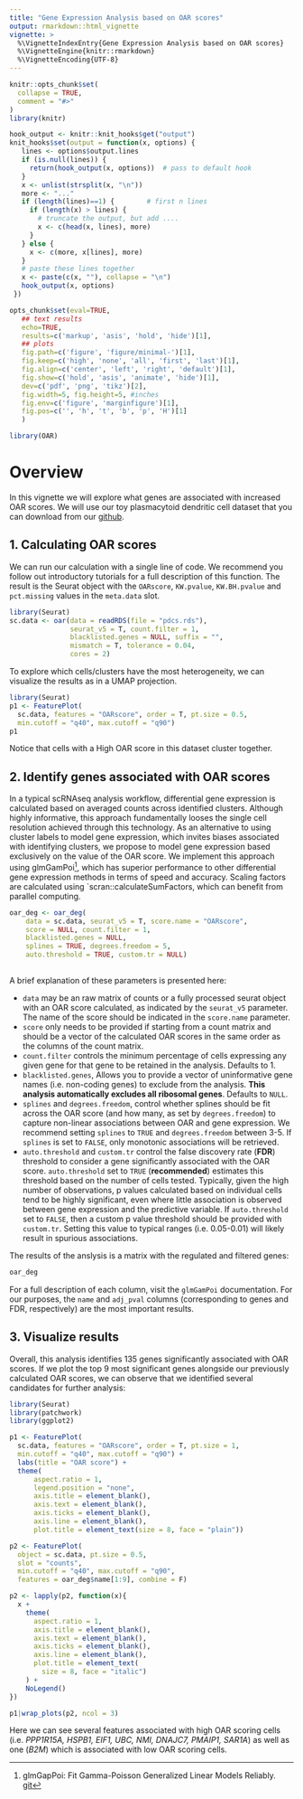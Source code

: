 ```yaml
---
title: "Gene Expression Analysis based on OAR scores"
output: rmarkdown::html_vignette
vignette: >
  %\VignetteIndexEntry{Gene Expression Analysis based on OAR scores}
  %\VignetteEngine{knitr::rmarkdown}
  %\VignetteEncoding{UTF-8}
---
```


```r
knitr::opts_chunk$set(
  collapse = TRUE,
  comment = "#>"
)
library(knitr)

hook_output <- knitr::knit_hooks$get("output")
knit_hooks$set(output = function(x, options) {
   lines <- options$output.lines
   if (is.null(lines)) {
     return(hook_output(x, options))  # pass to default hook
   }
   x <- unlist(strsplit(x, "\n"))
   more <- "..."
   if (length(lines)==1) {        # first n lines
     if (length(x) > lines) {
       # truncate the output, but add ....
       x <- c(head(x, lines), more)
     }
   } else {
     x <- c(more, x[lines], more)
   }
   # paste these lines together
   x <- paste(c(x, ""), collapse = "\n")
   hook_output(x, options)
 })

opts_chunk$set(eval=TRUE,
   ## text results
   echo=TRUE,
   results=c('markup', 'asis', 'hold', 'hide')[1],
   ## plots
   fig.path=c('figure', 'figure/minimal-')[1],
   fig.keep=c('high', 'none', 'all', 'first', 'last')[1],
   fig.align=c('center', 'left', 'right', 'default')[1],
   fig.show=c('hold', 'asis', 'animate', 'hide')[1],
   dev=c('pdf', 'png', 'tikz')[2],
   fig.width=5, fig.height=5, #inches
   fig.env=c('figure', 'marginfigure')[1],
   fig.pos=c('', 'h', 't', 'b', 'p', 'H')[1]
   )
```

```r
library(OAR)
```

# Overview

In this vignette we will explore what genes are associated with increased OAR scores. We will use our toy plasmacytoid dendritic cell dataset that you can download from our [github](https://github.com/davidsanin/OARscRNA/tree/main/vignettes).

## 1. Calculating OAR scores

We can run our calculation with a single line of code. We recommend you follow out introductory tutorials for a full description of this function. The result is the Seurat object with the `OARscore`, `KW.pvalue`, `KW.BH.pvalue` and `pct.missing` values in the `meta.data` slot.

```r
library(Seurat)
sc.data <- oar(data = readRDS(file = "pdcs.rds"), 
               seurat_v5 = T, count.filter = 1,
               blacklisted.genes = NULL, suffix = "",
               mismatch = T, tolerance = 0.04,
               cores = 2)
```

To explore which cells/clusters have the most heterogeneity, we can visualize the results as in a UMAP projection.

```r
library(Seurat)
p1 <- FeaturePlot(
  sc.data, features = "OARscore", order = T, pt.size = 0.5, 
  min.cutoff = "q40", max.cutoff = "q90")
p1
```

Notice that cells with a High OAR score in this dataset cluster together.

## 2. Identify genes associated with OAR scores

In a typical scRNAseq analysis workflow, differential gene expression is calculated based on averaged counts across identified clusters. Although highly informative, this approach fundamentally looses the single cell resolution achieved through this technology. As an alternative to using cluster labels to model gene expression, which invites biases associated with identifying clusters, we propose to model gene expression based exclusively on the value of the OAR score. We implement this approach using glmGamPoi[^1], which has superior performance to other differential gene expression methods in terms of speed and accuracy. Scaling factors are calculated using `scran::calculateSumFactors, which can benefit from parallel computing.

[^1]: glmGapPoi: Fit Gamma-Poisson Generalized Linear Models Reliably. [git](https://github.com/const-ae/glmGamPoi)

```r
oar_deg <- oar_deg(
    data = sc.data, seurat_v5 = T, score.name = "OARscore", 
    score = NULL, count.filter = 1,
    blacklisted.genes = NULL,
    splines = TRUE, degrees.freedom = 5,
    auto.threshold = TRUE, custom.tr = NULL)
  
```

A brief explanation of these parameters is presented here:

-   `data` may be an raw matrix of counts or a fully processed seurat object with an OAR score calculated, as indicated by the `seurat_v5` parameter. The name of the score should be indicated in the `score.name` parameter.
-   `score` only needs to be provided if starting from a count matrix and should be a vector of the calculated OAR scores in the same order as the columns of the count matrix.
-   `count.filter` controls the minimum percentage of cells expressing any given gene for that gene to be retained in the analysis. Defaults to 1.
-   `blacklisted.genes`, Allows you to provide a vector of uninformative gene names (i.e. non-coding genes) to exclude from the analysis. **This analysis automatically excludes all ribosomal genes**. Defaults to `NULL`.
-   `splines` and `degrees.freedom`, control whether splines should be fit across the OAR score (and how many, as set by `degrees.freedom`) to capture non-linear associations between OAR and gene expression. We recommend setting `splines` to `TRUE` and `degrees.freedom` between 3-5. If `splines` is set to `FALSE`, only monotonic associations will be retrieved.
-   `auto.threshold` and `custom.tr` control the false discovery rate (**FDR**) threshold to consider a gene significantly associated with the OAR score. `auto.threshold` set to `TRUE` (**recommended**) estimates this threshold based on the number of cells tested. Typically, given the high number of observations, p values calculated based on individual cells tend to be highly significant, even where little association is observed between gene expression and the predictive variable. If `auto.threshold` set to `FALSE`, then a custom p value threshold should be provided with `custom.tr`. Setting this value to typical ranges (i.e. 0.05-0.01) will likely result in spurious associations.

The results of the anslysis is a matrix with the regulated and filtered genes:

```r
oar_deg
```

For a full description of each column, visit the `glmGamPoi` documentation. For our purposes, the `name` and `adj_pval` columns (corresponding to genes and FDR, respectively) are the most important results.

## 3. Visualize results

Overall, this analysis identifies 135 genes significantly associated with OAR scores. If we plot the top 9 most significant genes alongside our previously calculated OAR scores, we can observe that we identified several candidates for further analysis:

```r
library(Seurat)
library(patchwork)
library(ggplot2)

p1 <- FeaturePlot(
  sc.data, features = "OARscore", order = T, pt.size = 1, 
  min.cutoff = "q40", max.cutoff = "q90") + 
  labs(title = "OAR score") +
  theme(
      aspect.ratio = 1,
      legend.position = "none",
      axis.title = element_blank(),
      axis.text = element_blank(),
      axis.ticks = element_blank(),
      axis.line = element_blank(),
      plot.title = element_text(size = 8, face = "plain"))

p2 <- FeaturePlot(
  object = sc.data, pt.size = 0.5,
  slot = "counts",
  min.cutoff = "q40", max.cutoff = "q90",
  features = oar_deg$name[1:9], combine = F)

p2 <- lapply(p2, function(x){
  x +
    theme(
      aspect.ratio = 1,
      axis.title = element_blank(),
      axis.text = element_blank(),
      axis.ticks = element_blank(),
      axis.line = element_blank(),
      plot.title = element_text(
        size = 8, face = "italic")
    ) +
    NoLegend()
})

p1|wrap_plots(p2, ncol = 3)
```

Here we can see several features associated with high OAR scoring cells (i.e. *PPP1R15A, HSPB1, EIF1, UBC, NMI, DNAJC7, PMAIP1, SAR1A*) as well as one (*B2M*) which is associated with low OAR scoring cells.

